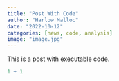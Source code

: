 ```yaml
---
title: "Post With Code"
author: "Harlow Malloc"
date: "2022-10-12"
categories: [news, code, analysis]
image: "image.jpg"
---
```


This is a post with executable code.

```r
1 + 1
```
